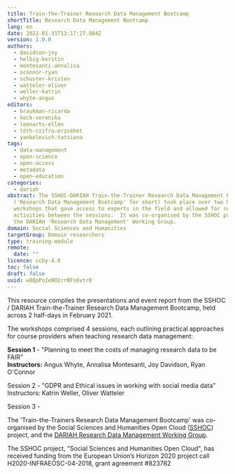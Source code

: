 ```yaml
---
title: Train-the-Trainer Research Data Management Bootcamp
shortTitle: Research Data Management Bootcamp
lang: en
date: 2022-01-31T13:17:27.884Z
version: 1.0.0
authors:
  - davidson-joy
  - helbig-kerstin
  - montesanti-annalisa
  - oconnor-ryan
  - schuster-kristen
  - watteler-oliver
  - weller-katrin
  - whyte-angus
editors:
  - braukman-ricarda
  - keck-veronika
  - leenarts-ellen
  - tóth-czifra-erzsébet
  - yankelevich-tatsiana
tags:
  - data-management
  - open-science
  - open-access
  - metadata
  - open-education
categories:
  - dariah
abstract: The SSHOC-DARIAH Train-the-Trainer Research Data Management Bootcamp
  ('Research Data Management Bootcamp' for short) took place over two half-day
  workshops that gave access to experts in the field and allowed for real-time
  activities between the sessions.  It was co-organised by the SSHOC project and
  the DARIAH 'Research Data Management' Working Group.
domain: Social Sciences and Humanities
targetGroup: Domain researchers
type: training-module
remote:
  date: ""
licence: ccby-4.0
toc: false
draft: false
uuid: w8QpPoIeNO2rrBFs6vtr0
---
```

This resource compiles the presentations and event report from the SSHOC / DARIAH Train-the-Trainer Research Data Management Bootcamp, held across 2 half-days in February 2021.

The workshops comprised 4 sessions, each outlining practical approaches for course providers when teaching research data management:

**Session 1** - "Planning to meet the costs of managing research data to be FAIR"\
**Instructors:** Angus Whyte, Annalisa Montesanti, Joy Davidson, Ryan O'Connor

Session 2 - "GDPR and Ethical issues in working with social media data"\
Instructors: Katrin Weller, Oliver Watteler

Session 3 - 





The 'Train-the-Trainers Research Data Management Bootcamp' was co-organised by the Social Sciences and Humanities Open Cloud ([SSHOC](https://sshopencloud.eu/)) project, and the [DARIAH Research Data Management Working Group](https://www.dariah.eu/activities/working-groups/research-data-management/).

The SSHOC project, "Social Sciences and Humanities Open Cloud", has received funding from the European Union’s Horizon 2020 project call H2020-INFRAEOSC-04-2018, grant agreement #823782